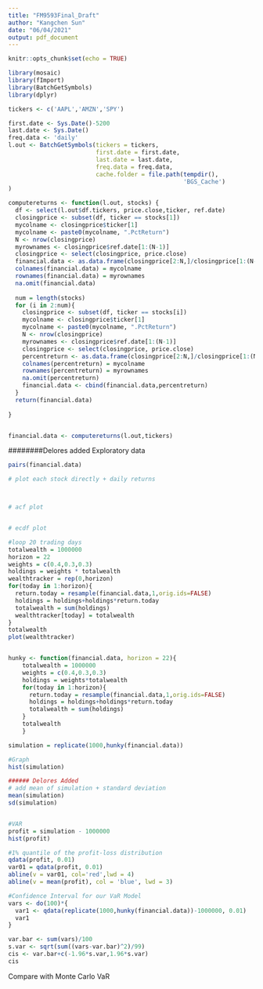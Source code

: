 ```yaml
---
title: "FM9593Final_Draft"
author: "Kangchen Sun"
date: "06/04/2021"
output: pdf_document
---
```


```r
knitr::opts_chunk$set(echo = TRUE)
```

```r
library(mosaic)
library(fImport)
library(BatchGetSymbols)
library(dplyr)

tickers <- c('AAPL','AMZN','SPY')

first.date <- Sys.Date()-5200
last.date <- Sys.Date()
freq.data <- 'daily'
l.out <- BatchGetSymbols(tickers = tickers, 
                         first.date = first.date,
                         last.date = last.date, 
                         freq.data = freq.data,
                         cache.folder = file.path(tempdir(), 
                                                  'BGS_Cache')
)

computereturns <- function(l.out, stocks) {
  df <- select(l.out$df.tickers, price.close,ticker, ref.date)
  closingprice <- subset(df, ticker == stocks[1])
  mycolname <- closingprice$ticker[1]
  mycolname <- paste0(mycolname, ".PctReturn")
  N <- nrow(closingprice)
  myrownames <- closingprice$ref.date[1:(N-1)]
  closingprice <- select(closingprice, price.close)
  financial.data <- as.data.frame(closingprice[2:N,]/closingprice[1:(N-1),] - 1)
  colnames(financial.data) = mycolname
  rownames(financial.data) = myrownames
  na.omit(financial.data)
  
  num = length(stocks)
  for (i in 2:num){
    closingprice <- subset(df, ticker == stocks[i])
    mycolname <- closingprice$ticker[1]
    mycolname <- paste0(mycolname, ".PctReturn")
    N <- nrow(closingprice)
    myrownames <- closingprice$ref.date[1:(N-1)]
    closingprice <- select(closingprice, price.close)
    percentreturn <- as.data.frame(closingprice[2:N,]/closingprice[1:(N-1),] - 1)
    colnames(percentreturn) = mycolname
    rownames(percentreturn) = myrownames
    na.omit(percentreturn)
    financial.data <- cbind(financial.data,percentreturn)
  }
  return(financial.data)
  
}


financial.data <- computereturns(l.out,tickers)

```

########Delores added
Exploratory data 
```r
pairs(financial.data)

# plot each stock directly + daily returns



# acf plot


# ecdf plot

```



```r
#loop 20 trading days
totalwealth = 1000000
horizon = 22
weights = c(0.4,0.3,0.3)
holdings = weights * totalwealth
wealthtracker = rep(0,horizon)
for(today in 1:horizon){
  return.today = resample(financial.data,1,orig.ids=FALSE)
  holdings = holdings+holdings*return.today
  totalwealth = sum(holdings)
  wealthtracker[today] = totalwealth
}
totalwealth
plot(wealthtracker)


hunky <- function(financial.data, horizon = 22){
    totalwealth = 1000000
    weights = c(0.4,0.3,0.3)
    holdings = weights*totalwealth
    for(today in 1:horizon){
      return.today = resample(financial.data,1,orig.ids=FALSE)
      holdings = holdings+holdings*return.today
      totalwealth = sum(holdings)
    }
    totalwealth
    }

simulation = replicate(1000,hunky(financial.data))

#Graph
hist(simulation)

###### Delores Added
# add mean of simulation + standard deviation
mean(simulation)
sd(simulation)


#VAR
profit = simulation - 1000000
hist(profit)

#1% quantile of the profit-loss distribution
qdata(profit, 0.01)
var01 = qdata(profit, 0.01)
abline(v = var01, col='red',lwd = 4)
abline(v = mean(profit), col = 'blue', lwd = 3)

#Confidence Interval for our VaR Model
vars <- do(100)*{
  var1 <- qdata(replicate(1000,hunky(financial.data))-1000000, 0.01)
  var1
}

var.bar <- sum(vars)/100
s.var <- sqrt(sum((vars-var.bar)^2)/99)
cis <- var.bar+c(-1.96*s.var,1.96*s.var)
cis
```

Compare with Monte Carlo VaR

```r


```


